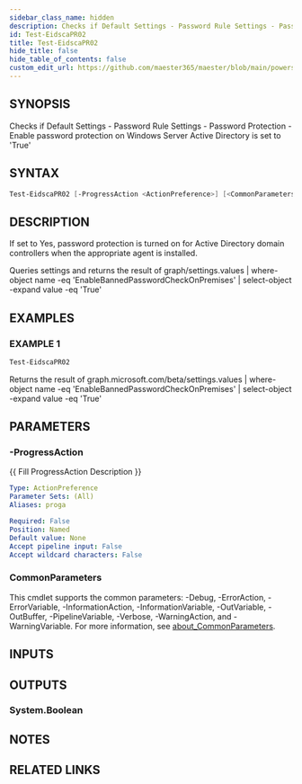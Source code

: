```yaml
---
sidebar_class_name: hidden
description: Checks if Default Settings - Password Rule Settings - Password Protection - Enable password protection on Windows Server Active Directory is set to 'True'
id: Test-EidscaPR02
title: Test-EidscaPR02
hide_title: false
hide_table_of_contents: false
custom_edit_url: https://github.com/maester365/maester/blob/main/powershell/public/Test-EidscaPR02.ps1
---
```


## SYNOPSIS

Checks if Default Settings - Password Rule Settings - Password Protection - Enable password protection on Windows Server Active Directory is set to 'True'

## SYNTAX

```powershell
Test-EidscaPR02 [-ProgressAction <ActionPreference>] [<CommonParameters>]
```

## DESCRIPTION

If set to Yes, password protection is turned on for Active Directory domain controllers when the appropriate agent is installed.

Queries settings
and returns the result of
 graph/settings.values | where-object name -eq 'EnableBannedPasswordCheckOnPremises' | select-object -expand value -eq 'True'

## EXAMPLES

### EXAMPLE 1

```powershell
Test-EidscaPR02
```

Returns the result of graph.microsoft.com/beta/settings.values | where-object name -eq 'EnableBannedPasswordCheckOnPremises' | select-object -expand value -eq 'True'

## PARAMETERS

### -ProgressAction

\{\{ Fill ProgressAction Description \}\}

```yaml
Type: ActionPreference
Parameter Sets: (All)
Aliases: proga

Required: False
Position: Named
Default value: None
Accept pipeline input: False
Accept wildcard characters: False
```

### CommonParameters

This cmdlet supports the common parameters: -Debug, -ErrorAction, -ErrorVariable, -InformationAction, -InformationVariable, -OutVariable, -OutBuffer, -PipelineVariable, -Verbose, -WarningAction, and -WarningVariable. For more information, see [about_CommonParameters](http://go.microsoft.com/fwlink/?LinkID=113216).

## INPUTS

## OUTPUTS

### System.Boolean

## NOTES

## RELATED LINKS
